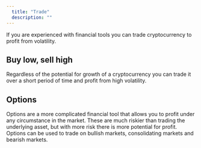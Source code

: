```yaml
---
  title: "Trade"
  description: ""
---
```


If you are experienced with financial tools you can trade cryptocurrency to profit from volatility.

## Buy low, sell high

Regardless of the potential for growth of a cryptocurrency you can trade it over a short period of time and profit from high volatility.

## Options

Options are a more complicated financial tool that allows you to profit under any circumstance in the market. These are much riskier than trading the underlying asset, but with more risk there is more potential for profit. Options can be used to trade on bullish markets, consolidating markets and bearish markets.
